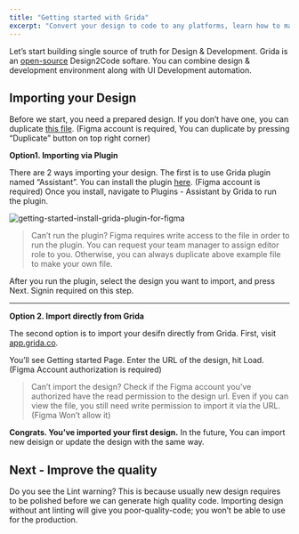 ```yaml
---
title: "Getting started with Grida"
excerpt: "Convert your design to code to any platforms, learn how to make design work with Grida."
---
```


<Title>Getting started with Grida - with Figma</Title>

Let’s start building single source of truth for Design & Development. Grida is an [open-source](https://github.com/gridaco) Design2Code softare. You can combine design & development environment along with UI Development automation.

## Importing your Design

Before we start, you need a prepared design. If you don’t have one, you can duplicate [this file](https://www.figma.com/community/file/1017001872116348231/Grida-starter-kit). (Figma account is required, You can duplicate by pressing “Duplicate” button on top right corner)

**Option1. Importing via Plugin**

There are 2 ways importing your design. The first is to use Grida plugin named “Assistant”. You can install the plugin [here](https://www.figma.com/community/plugin/896445082033423994). (Figma account is required)
Once you install, navigate to Plugins - Assistant by Grida to run the plugin.

![getting-started-install-grida-plugin-for-figma](https://docs-artworks.s3.us-west-1.amazonaws.com/getting-started-install-grida-plugin-for-figma.gif)

> Can’t run the plugin? Figma requires write access to the file in order to run the plugin. You can request your team manager to assign editor role to you. Otherwise, you can always duplicate above example file to make your own file.

After you run the plugin, select the design you want to import, and press Next. Signin required on this step.

---

**Option 2. Import directly from Grida**

The second option is to import your desifn directly from Grida. First, visit [app.grida.co](https://app.grida.co).

You’ll see Getting started Page. Enter the URL of the design, hit Load.
(Figma Account authorization is required)

> Can’t import the design? Check if the Figma account you’ve authorized have the read permission to the design url. Even if you can view the file, you still need write permission to import it via the URL. (Figma Won’t allow it)

**Congrats. You’ve imported your first design.**
In the future, You can import new deisign or update the design with the same way.

## Next - Improve the quality

Do you see the Lint warning? This is because usually new design requires to be polished before we can generate high quality code. Importing design without ant linting will give you poor-quality-code; you won’t be able to use for the production.
